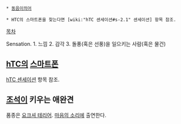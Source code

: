  * [[동음이의어]]

 * HTC의 스마트폰을 찾는다면 [wiki:"hTC 센세이션#s-2.1" 센세이션] 항목 참조.

[[목차]]

Sensation. 
1. 느낌 2. 감각 3. 돌풍(혹은 선풍)을 일으키는 사람(혹은 물건)

== [[hTC]]의 [[스마트폰]] ==

[[hTC 센세이션]] 항목 참조.

== [[조석]]이 키우는 애완견 ==
품종은 [[요크셔 테리어]]. [[마음의 소리]]에 출연한다. 
